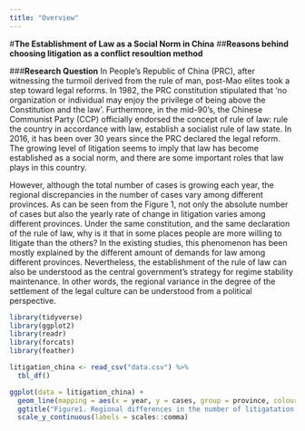 ```yaml
---
title: "Overview"
---
```


#**The Establishment of Law as a Social Norm in China**
##**Reasons behind choosing litigation as a conflict resoultion method**

###**Research Question**
In People's Republic of China (PRC), after witnessing the turmoil derived from the rule of man, post-Mao elites took a step toward legal reforms. In 1982, the PRC constitution stipulated that 'no organization or individual may enjoy the privilege of being above the Constitution and the law'.  Furthermore, in the mid-90's, the Chinese Communist Party (CCP) officially endorsed the concept of rule of law: rule the country in accordance with law, establish a socialist rule of law state.  In 2016, it has been over 30 years since the PRC declared the legal reform. The growing level of litigation seems to imply that law has become established as a social norm, and there are some important roles that law plays in this country.

However, although the total number of cases is growing each year, the regional discrepancies in the number of cases vary among different provinces. As can be seen from the Figure 1, not only the absolute number of cases but also the yearly rate of change in litigation varies among different provinces.  Under the same constitution, and the same declaration of the rule of law, why is it that in some places people are more willing to litigate than the others? In the existing studies, this phenomenon has been mostly explained by the different amount of demands for law among different provinces. Nevertheless, the establishment of the rule of law can also be understood as the central government's strategy for regime stability maintenance. In other words, the regional variance in the degree of the settlement of the legal culture can be understood from a political perspective.

```r
library(tidyverse)
library(ggplot2)
library(readr)
library(forcats)
library(feather)

litigation_china <- read_csv("data.csv") %>%
  tbl_df()
```

```r

ggplot(data = litigation_china) +
  geom_line(mapping = aes(x = year, y = cases, group = province, colour = province)) +
  ggtitle("Figure1. Regional differences in the number of litigatation cases") +
  scale_y_continuous(labels = scales::comma)
```


